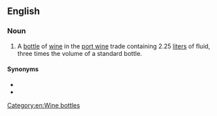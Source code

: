 ==English==

===Noun===
{{en-noun}}
# {{lb|en|rare}} A [[bottle]] of [[wine]] in the [[port wine]] trade containing 2.25 [[liter]]s of fluid, three times the volume of a standard bottle.

====Synonyms====
* {{l|en|Marie Jeanne}}
* {{l|en|tappit hen}}

[[Category:en:Wine bottles]]